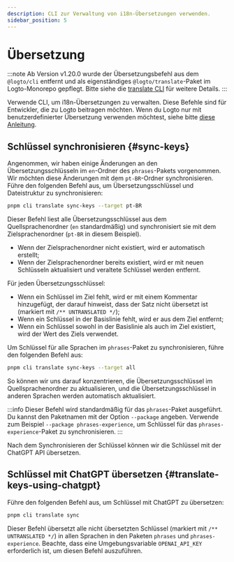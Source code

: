 ```yaml
---
description: CLI zur Verwaltung von i18n-Übersetzungen verwenden.
sidebar_position: 5
---
```


# Übersetzung

:::note
Ab Version v1.20.0 wurde der Übersetzungsbefehl aus dem `@logto/cli` entfernt und als eigenständiges `@logto/translate`-Paket im Logto-Monorepo gepflegt. Bitte siehe die [translate CLI](/logto-oss/translate-cli/) für weitere Details.
:::

Verwende CLI, um i18n-Übersetzungen zu verwalten. Diese Befehle sind für Entwickler, die zu Logto beitragen möchten. Wenn du Logto nur mit benutzerdefinierter Übersetzung verwenden möchtest, siehe bitte [diese Anleitung](/customization/localized-languages/).

## Schlüssel synchronisieren \{#sync-keys}

Angenommen, wir haben einige Änderungen an den Übersetzungsschlüsseln im `en`-Ordner des `phrases`-Pakets vorgenommen. Wir möchten diese Änderungen mit dem `pt-BR`-Ordner synchronisieren. Führe den folgenden Befehl aus, um Übersetzungsschlüssel und Dateistruktur zu synchronisieren:

```bash
pnpm cli translate sync-keys --target pt-BR
```

Dieser Befehl liest alle Übersetzungsschlüssel aus dem Quellsprachenordner (`en` standardmäßig) und synchronisiert sie mit dem Zielsprachenordner (`pt-BR` in diesem Beispiel).

- Wenn der Zielsprachenordner nicht existiert, wird er automatisch erstellt;
- Wenn der Zielsprachenordner bereits existiert, wird er mit neuen Schlüsseln aktualisiert und veraltete Schlüssel werden entfernt.

Für jeden Übersetzungsschlüssel:

- Wenn ein Schlüssel im Ziel fehlt, wird er mit einem Kommentar hinzugefügt, der darauf hinweist, dass der Satz nicht übersetzt ist (markiert mit `/** UNTRANSLATED */`);
- Wenn ein Schlüssel in der Basislinie fehlt, wird er aus dem Ziel entfernt;
- Wenn ein Schlüssel sowohl in der Basislinie als auch im Ziel existiert, wird der Wert des Ziels verwendet.

Um Schlüssel für alle Sprachen im `phrases`-Paket zu synchronisieren, führe den folgenden Befehl aus:

```bash
pnpm cli translate sync-keys --target all
```

So können wir uns darauf konzentrieren, die Übersetzungsschlüssel im Quellsprachenordner zu aktualisieren, und die Übersetzungsschlüssel in anderen Sprachen werden automatisch aktualisiert.

:::info
Dieser Befehl wird standardmäßig für das `phrases`-Paket ausgeführt. Du kannst den Paketnamen mit der Option `--package` angeben. Verwende zum Beispiel `--package phrases-experience`, um Schlüssel für das `phrases-experience`-Paket zu synchronisieren.
:::

Nach dem Synchronisieren der Schlüssel können wir die Schlüssel mit der ChatGPT API übersetzen.

## Schlüssel mit ChatGPT übersetzen \{#translate-keys-using-chatgpt}

Führe den folgenden Befehl aus, um Schlüssel mit ChatGPT zu übersetzen:

```bash
pnpm cli translate sync
```

Dieser Befehl übersetzt alle nicht übersetzten Schlüssel (markiert mit `/** UNTRANSLATED */`) in allen Sprachen in den Paketen `phrases` und `phrases-experience`. Beachte, dass eine Umgebungsvariable `OPENAI_API_KEY` erforderlich ist, um diesen Befehl auszuführen.
